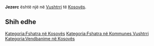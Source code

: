 {{Fshat në 
 | Emri                = Jezerc
 | EmriAlt                = 
 | NAME_SHORT_FORM=      
 | NAME_GENERIC=      
 | NAME_SORT_NAME_RO=      JEZERC
 | FULL_NAME_RO = Jezerc
 | FULL_NAME_ND_RO=Jezerc
 | SORT_NAME_RG=JEZERC
 | FULL_NAME_RG=Jezerc
 | FULL_NAME_ND_RG=Jezerc
 | SRP_NAME_SHORT_FORM=      
 | SRP_NAME_GENERIC=      
 | SRP_NAME_SORT_NAME_RO=      
 | SRP_FULL_NAME_RO = 
 | SRP_FULL_NAME_ND_RO=
 | SRP_SORT_NAME_RG=
 | SRP_FULL_NAME_RG=
 | SRP_FULL_NAME_ND_RG=
 | Emri (Rasa dhanore) = 
 | Figura              = 
 | Shteti              = Kosovo
 | Komuna              = Vushtrri
 | Kodi postar         = 
 | Sipërfaqja          = 

 | Popullsia           = 

 | Regj. i popullsisë  = 
 | Dend. e popullsisë  = 
 | Faqja zyrtare       = 
 <!--- Koordinatat ----> 
 | Gjerësia            = 42.806111
 | Gjatësia            = 20.903889
 | Lartësia            = 
}}
'''Jezerc''' është një [[]] në [[Vushtrri]] të [[Kosovës]].

<!-- == Gjeografia == -->
<!-- == Historia == -->
<!-- == Demografia == -->
== Shih edhe ==
{{Komuna Vushtrri}}
{{Kosovo-Administrata-Cung}}

[[Kategoria:Fshatra në Kosovës]]
[[Kategoria:Fshatra në Kommunes Vushtrri]]
[[Kategoria:Vendbanime në Kosovës]]